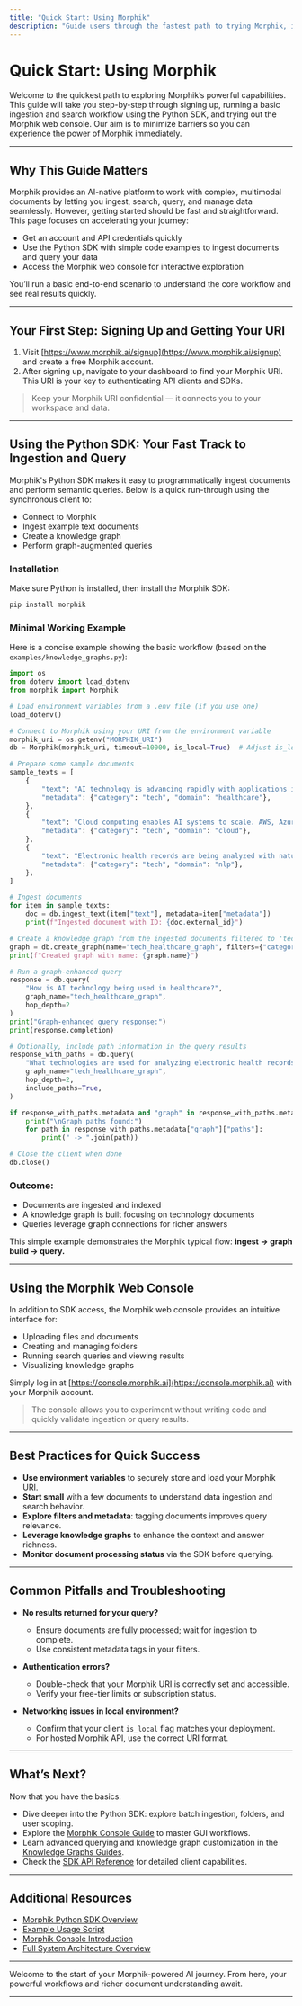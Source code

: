 ```yaml
---
title: "Quick Start: Using Morphik"
description: "Guide users through the fastest path to trying Morphik, including sign-up, running a basic ingestion-and-search workflow in Python using the SDK, and using the web console. Minimize barriers to discovering Morphik's capabilities."
---
```


# Quick Start: Using Morphik

Welcome to the quickest path to exploring Morphik’s powerful capabilities. This guide will take you step-by-step through signing up, running a basic ingestion and search workflow using the Python SDK, and trying out the Morphik web console. Our aim is to minimize barriers so you can experience the power of Morphik immediately.

---

## Why This Guide Matters

Morphik provides an AI-native platform to work with complex, multimodal documents by letting you ingest, search, query, and manage data seamlessly. However, getting started should be fast and straightforward. This page focuses on accelerating your journey:

- Get an account and API credentials quickly
- Use the Python SDK with simple code examples to ingest documents and query your data
- Access the Morphik web console for interactive exploration

You’ll run a basic end-to-end scenario to understand the core workflow and see real results quickly.

---

## Your First Step: Signing Up and Getting Your URI

1. Visit [https://www.morphik.ai/signup](https://www.morphik.ai/signup) and create a free Morphik account.
2. After signing up, navigate to your dashboard to find your Morphik URI. This URI is your key to authenticating API clients and SDKs.

> <Tip>
> Keep your Morphik URI confidential — it connects you to your workspace and data.
> </Tip>

---

## Using the Python SDK: Your Fast Track to Ingestion and Query

Morphik's Python SDK makes it easy to programmatically ingest documents and perform semantic queries. Below is a quick run-through using the synchronous client to:

- Connect to Morphik
- Ingest example text documents
- Create a knowledge graph
- Perform graph-augmented queries

### Installation

Make sure Python is installed, then install the Morphik SDK:

```bash
pip install morphik
```

### Minimal Working Example

Here is a concise example showing the basic workflow (based on the `examples/knowledge_graphs.py`):

```python
import os
from dotenv import load_dotenv
from morphik import Morphik

# Load environment variables from a .env file (if you use one)
load_dotenv()

# Connect to Morphik using your URI from the environment variable
morphik_uri = os.getenv("MORPHIK_URI")
db = Morphik(morphik_uri, timeout=10000, is_local=True)  # Adjust is_local as needed

# Prepare some sample documents
sample_texts = [
    {
        "text": "AI technology is advancing rapidly with applications in healthcare. Machine learning models are being used to predict patient outcomes.",
        "metadata": {"category": "tech", "domain": "healthcare"},
    },
    {
        "text": "Cloud computing enables AI systems to scale. AWS, Azure, and Google Cloud provide infrastructure for machine learning.",
        "metadata": {"category": "tech", "domain": "cloud"},
    },
    {
        "text": "Electronic health records are being analyzed with natural language processing to improve diagnoses.",
        "metadata": {"category": "tech", "domain": "nlp"},
    },
]

# Ingest documents
for item in sample_texts:
    doc = db.ingest_text(item["text"], metadata=item["metadata"])
    print(f"Ingested document with ID: {doc.external_id}")

# Create a knowledge graph from the ingested documents filtered to 'tech' category
graph = db.create_graph(name="tech_healthcare_graph", filters={"category": "tech"})
print(f"Created graph with name: {graph.name}")

# Run a graph-enhanced query
response = db.query(
    "How is AI technology being used in healthcare?",
    graph_name="tech_healthcare_graph",
    hop_depth=2
)
print("Graph-enhanced query response:")
print(response.completion)

# Optionally, include path information in the query results
response_with_paths = db.query(
    "What technologies are used for analyzing electronic health records?",
    graph_name="tech_healthcare_graph",
    hop_depth=2,
    include_paths=True,
)

if response_with_paths.metadata and "graph" in response_with_paths.metadata:
    print("\nGraph paths found:")
    for path in response_with_paths.metadata["graph"]["paths"]:
        print(" -> ".join(path))

# Close the client when done
db.close()
```

### Outcome:

- Documents are ingested and indexed
- A knowledge graph is built focusing on technology documents
- Queries leverage graph connections for richer answers

This simple example demonstrates the Morphik typical flow: **ingest → graph build → query.**

---

## Using the Morphik Web Console

In addition to SDK access, the Morphik web console provides an intuitive interface for:

- Uploading files and documents
- Creating and managing folders
- Running search queries and viewing results
- Visualizing knowledge graphs

Simply log in at [https://console.morphik.ai](https://console.morphik.ai) with your Morphik account.

> <Tip>
> The console allows you to experiment without writing code and quickly validate ingestion or query results.
> </Tip>

---

## Best Practices for Quick Success

- **Use environment variables** to securely store and load your Morphik URI.
- **Start small** with a few documents to understand data ingestion and search behavior.
- **Explore filters and metadata**: tagging documents improves query relevance.
- **Leverage knowledge graphs** to enhance the context and answer richness.
- **Monitor document processing status** via the SDK before querying.

---

## Common Pitfalls and Troubleshooting

- **No results returned for your query?**
  - Ensure documents are fully processed; wait for ingestion to complete.
  - Use consistent metadata tags in your filters.

- **Authentication errors?**
  - Double-check that your Morphik URI is correctly set and accessible.
  - Verify your free-tier limits or subscription status.

- **Networking issues in local environment?**
  - Confirm that your client `is_local` flag matches your deployment.
  - For hosted Morphik API, use the correct URI format.

---

## What’s Next?

Now that you have the basics:

- Dive deeper into the Python SDK: explore batch ingestion, folders, and user scoping.
- Explore the [Morphik Console Guide](/getting-started/first-steps-and-validation/using-the-morphik-console) to master GUI workflows.
- Learn advanced querying and knowledge graph customization in the [Knowledge Graphs Guides](/guides/knowledge-graphs/build-knowledge-graph).
- Check the [SDK API Reference](/api-reference/api-authentication-requests/sdk-examples) for detailed client capabilities.

---

## Additional Resources

- [Morphik Python SDK Overview](https://morphik.ai/docs/sdks/python/README.md)
- [Example Usage Script](https://github.com/morphik-org/morphik-core/blob/main/sdks/python/morphik/tests/example_usage.py)
- [Morphik Console Introduction](https://morphik.ai/docs/getting-started/first-steps-and-validation/using-the-morphik-console)
- [Full System Architecture Overview](https://morphik.ai/docs/overview/architecture-core-concepts/system-architecture)


---

Welcome to the start of your Morphik-powered AI journey. From here, your powerful workflows and richer document understanding await.

---